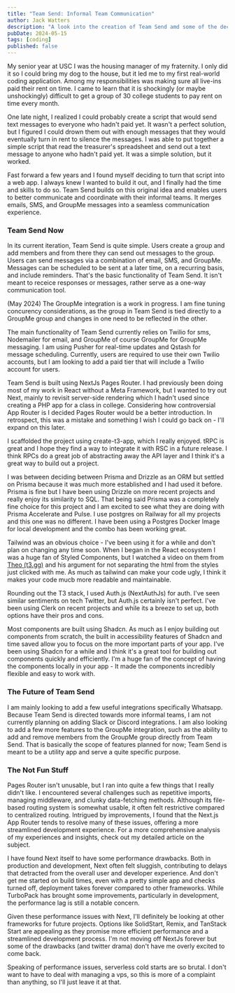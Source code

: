 ```yaml
---
title: "Team Send: Informal Team Communication"
author: Jack Watters
description: "A look into the creation of Team Send amd some of the decisions that went into it."
pubDate: 2024-05-15
tags: [coding]
published: false
---
```



My senior year at USC I was the housing manager of my fraternity. I only did it so I could bring my dog to the house, but it led me to my first real-world coding application. Among my responsibilities was making sure all live-ins paid their rent on time. I came to learn that it is shockingly (or maybe unshockingly) difficult to get a group of 30 college students to pay rent on time every month.

<BlogImage 
  src="/chilly.webp"
  alt="My Dog Chilly Outside his 11th Birthday Celebration"
  caption="Chilly's 11th Birthday Tailgate"
/>

One late night, I realized I could probably create a script that would send text messages to everyone who hadn't paid yet. It wasn't a perfect solution, but I figured I could drown them out with enough messages that they would eventually turn in rent to silence the messages. I was able to put together a simple script that read the treasurer's spreadsheet and send out a text message to anyone who hadn't paid yet. It was a simple solution, but it worked.

Fast forward a few years and I found myself deciding to turn that script into a web app. I always knew I wanted to build it out, and I finally had the time and skills to do so. Team Send builds on this original idea and enables users to better communicate and coordinate with their informal teams. It merges emails, SMS, and GroupMe messages into a seamless communication experience.
  
### Team Send Now

In its current iteration, Team Send is quite simple. Users create a group and add members and from there they can send out messages to the group. Users can send messages via a combination of email, SMS, and GroupMe. Messages can be scheduled to be sent at a later time, on a recurring basis, and include reminders. That's the basic functionality of Team Send. It isn't meant to receice responses or messages, rather serve as a one-way communication tool. 

(May 2024) The GroupMe integration is a work in progress. I am fine tuning concurency considerations, as the group in Team Send is tied directly to a GroupMe group and changes in one need to be reflected in the other. 

<BlogImage 
  src="/ts-groups.webp"
  alt="Team Send Dashboard"
/>

The main functionality of Team Send currently relies on Twilio for sms, Nodemailer for email, and GroupMe of course GroupMe for GroupMe messaging. I am using Pusher for real-time updates and Qstash for message scheduling. Currently, users are required to use their own Twilio accounts, but I am looking to add a paid tier that will include a Twilio account for users.

Team Send is built using NextJs Pages Router. I had previously been doing most of my work in React without a Meta Framework, but I wanted to try out Next, mainly to revisit server-side rendering which I hadn't used since creating a PHP app for a class in college. Considering how controversial App Router is I decided Pages Router would be a better introduction. In retrospect, this was a mistake and something I wish I could go back on - I'll expand on this later.

I scaffolded the project using create-t3-app, which I really enjoyed. tRPC is great and I hope they find a way to integrate it with RSC in a future release. I think RPCs do a great job of abstracting away the API layer and I think it's a great way to build out a project. 

I was between deciding between Prisma and Drizzle as an ORM but settled on Prisma because it was much more established and I had used it before. Prisma is fine but I have been using Drizzle on more recent projects and really enjoy its similarity to SQL. That being said Prisma was a completely fine choice for this project and I am excited to see what they are doing with Prisma Accelerate and Pulse. I use postgres on Railway for all my projects and this one was no different. I have been using a Postgres Docker Image for local development and the combo has been working great.

Tailwind was an obvious choice - I've been using it for a while and don't plan on changing any time soon. When I began in the React ecosystem I was a huge fan of Styled Components, but I watched a video on them from [Theo (t3․gg)](https://www.youtube.com/@t3dotgg/videos) and his argument for not separating the html from the styles just clicked with me. As much as tailwind can make your code ugly, I think it makes your code mucb more readable and maintainable.

Rounding out the T3 stack, I used Auth.js (NextAuthJs) for auth. I've seen similar sentiments on tech Twitter, but Auth.js certainly isn't perfect. I've been using Clerk on recent projects and while its a breeze to set up, both options have their pros and cons. 

Most components are built using Shadcn. As much as I enjoy building out components from scratch, the built in accessibility features of Shadcn and time saved allow you to focus on the more important parts of your app. I've been using Shadcn for a while and I think it's a great tool for building out components quickly and efficiently. I'm a huge fan of the concept of having the components locally in your app - It made the components incredibly flexible and easy to work with.

### The Future of Team Send

I am mainly looking to add a few useful integrations specifically Whatsapp. Because Team Send is directed towards more informal teams, I am not currently planning on adding Slack or Discord integrations. I am also looking to add a few more features to the GroupMe integration, such as the ability to add and remove members from the GroupMe group directly from Team Send. That is basically the scope of features planned for now; Team Send is meant to be a utility app and serve a quite specific purpose. 

<BlogImage 
  src="/next-routing.webp"
  alt="Pages Router Evil??"
/>


### The Not Fun Stuff

Pages Router isn't unusable, but I ran into quite a few things that I really didn't like. I encountered several challenges such as repetitive imports, managing middleware, and clunky data-fetching methods. Although its file-based routing system is somewhat usable, it often felt restrictive compared to centralized routing. Intrigued by improvements, I found that the Next.js App Router tends to resolve many of these issues, offering a more streamlined development experience. For a more comprehensive analysis of my experiences and insights, check out my detailed article on the subject.

I have found Next itself to have some performance drawbacks. Both in production and development, Next often felt sluggish, contributing to delays that detracted from the overall user and developer experience. And don't get me started on build times, even with a pretty simple app and checks turned off, deployment takes forever compared to other frameworks. While TurboPack has brought some improvements, particularly in development, the performance lag is still a notable concern.

Given these performance issues with Next, I'll definitely be looking at other frameworks for future projects. Options like SolidStart, Remix, and TanStack Start are appealing as they promise more efficient performance and a streamlined development process. I'm not moving off NextJs forever but some of the drawbacks (and twitter drama) don't have me overly excited to come back.

Speaking of performance issues, serverless cold starts are so brutal. I don't want to have to deal with managing a vps, so this is more of a complaint than anything, so I'll just leave it at that.
